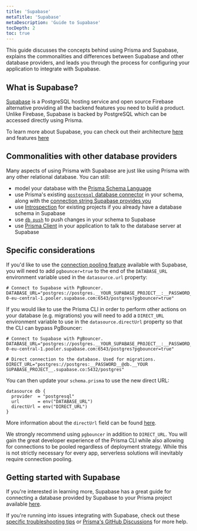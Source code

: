 ```yaml
---
title: 'Supabase'
metaTitle: 'Supabase'
metaDescription: 'Guide to Supabase'
tocDepth: 2
toc: true
---
```


<TopBlock>

This guide discusses the concepts behind using Prisma and Supabase, explains the commonalities and differences between Supabase and other database providers, and leads you through the process for configuring your application to integrate with Supabase.

</TopBlock>

## What is Supabase?

[Supabase](https://supabase.com/) is a PostgreSQL hosting service and open source Firebase alternative providing all the backend features you need to build a product. Unlike Firebase, Supabase is backed by PostgreSQL which can be accessed directly using Prisma.

To learn more about Supabase, you can check out their architecture [here](https://supabase.com/docs/guides/getting-started/architecture) and features [here](https://supabase.com/docs/guides/getting-started/features)

## Commonalities with other database providers

Many aspects of using Prisma with Supabase are just like using Prisma with any other relational database. You can still:

- model your database with the [Prisma Schema Language](/orm/prisma-schema)
- use Prisma's existing [`postgresql` database connector](/orm/overview/introduction/databases/postgresql) in your schema, along with the [connection string Supabase provides you](https://supabase.com/docs/guides/database/connecting-to-postgres#finding-your-connection-string)
- use [Introspection](/orm/prisma-schema/introspection) for existing projects if you already have a database schema in Supabase
- use [`db push`](/orm/prisma-migrate/workflows/prototyping-your-schema) to push changes in your schema to Supabase
- use [Prisma Client](/orm/prisma-client) in your application to talk to the database server at Supabase

## Specific considerations

If you'd like to use the [connection pooling feature](https://supabase.com/docs/guides/integrations/prisma#connection-pooling-with-supabase) available with Supabase, you will
need to add `pgbouncer=true` to the end of the `DATABASE_URL` environment variable used in the `datasource.url` property:

```env file=.env
# Connect to Supabase with PgBouncer.
DATABASE_URL="postgres://postgres.__YOUR_SUPABASE_PROJECT__:__PASSWORD__@aws-0-eu-central-1.pooler.supabase.com:6543/postgres?pgbouncer=true"
```

If you would like to use the Prisma CLI in order to perform other actions on your database (e.g. migrations) you will need to add a `DIRECT_URL` environment variable to use in the `datasource.directUrl` property so that the CLI can bypass PgBouncer:

```env file=.env highlight=4-5;add
# Connect to Supabase with PgBouncer.
DATABASE_URL="postgres://postgres.__YOUR_SUPABASE_PROJECT__:__PASSWORD__@aws-0-eu-central-1.pooler.supabase.com:6543/postgres?pgbouncer=true"

# Direct connection to the database. Used for migrations.
DIRECT_URL="postgres://postgres:__PASSWORD__@db.__YOUR SUPABASE_PROJECT__.supabase.co:5432/postgres"
```

You can then update your `schema.prisma` to use the new direct URL:

```prisma file=schema.prisma highlight=4;add
datasource db {
  provider  = "postgresql"
  url       = env("DATABASE_URL")
  directUrl = env("DIRECT_URL")
}
```

More information about the `directUrl` field can be found [here](/reference/api-reference/prisma-schema-reference#fields).

<Admonition type="info">

We strongly recommend using `pgbouncer` in addition to `DIRECT_URL`. You will gain the great developer experience of the Prisma CLI while also allowing for connections to be pooled regardless of deployment strategy. While this is not strictly necessary for every app, serverless solutions will inevitably require connection pooling.

</Admonition>

## Getting started with Supabase

If you're interested in learning more, Supabase has a great guide for connecting a database provided by Supabase to your Prisma project available [here](https://supabase.com/docs/guides/integrations/prisma).

If you're running into issues integrating with Supabase, check out these [specific troubleshooting tips](https://supabase.com/docs/guides/integrations/prisma#troubleshooting) or [Prisma's GitHub Discussions](https://github.com/prisma/prisma/discussions) for more help.
